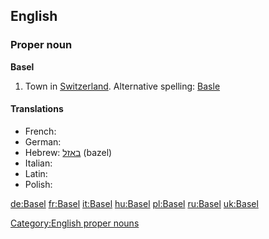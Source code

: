 ==English==

===Proper noun===
'''Basel'''

# Town in [[Switzerland]].  Alternative spelling: [[Basle]]

====Translations====
* French: {{t+|fr|Bâle}}
* German: {{t+|de|Basel}}
* Hebrew: [[באזל]] (bazel)
* Italian: {{t+|it|Basilea|f}}
* Latin: {{t-|la|Basilea|f}}
* Polish: {{t+|pl|Bazylea|f}}

{{anagrams:en/abels}}
[[Category:English proper nouns]]

[[de:Basel]]
[[fr:Basel]]
[[it:Basel]]
[[hu:Basel]]
[[pl:Basel]]
[[ru:Basel]]
[[uk:Basel]]